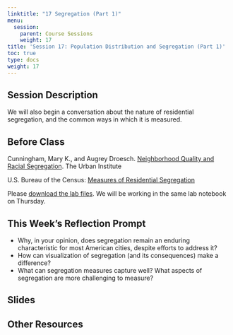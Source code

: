 ```yaml
---
linktitle: "17 Segregation (Part 1)"
menu:
  session:
    parent: Course Sessions
    weight: 17
title: 'Session 17: Population Distribution and Segregation (Part 1)'
toc: true
type: docs
weight: 17
---
```


## Session Description

We will also begin a conversation about the nature of residential segregation, and the common ways in which it is measured.

## Before Class

Cunningham, Mary K., and Augrey Droesch. [Neighborhood Quality and Racial Segregation](https://uofi.box.com/s/vwuk8s7ys53bgddv3buio7jhjgg13sgy). The Urban Institute

U.S. Bureau of the Census: [Measures of Residential Segregation](https://uofi.box.com/s/lrfcfiod757p8paph9u4w0tq8hrs1tsq)

Please [download the lab files](/schedule/session/17-Population_Segregation_1_files/19_Segregation.zip). We will be working in the same lab notebook on Thursday.

## This Week's Reflection Prompt

- Why, in your opinion, does segregation remain an enduring characteristic for most American cities, despite efforts to address it?
- How can visualization of segregation (and its consequences) make a difference?
- What can segregation measures capture well? What aspects of segregation are more challenging to measure?

## Slides

## Other Resources
